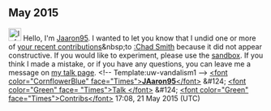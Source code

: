 <article id="46766108" title=User talk:2602:30A:2CFB:9C30:7984:79A0:C706:AF68>
	<talkpage id="46766108" title="User talk:2602:30A:2CFB:9C30:7984:79A0:C706:AF68">

== May 2015 ==
[[File:Information.svg|25px|alt=Information icon]] Hello, I'm [[User:Jaaron95|Jaaron95]]. I wanted to let you know that I undid one or more of [[Special:Contributions/2602:30A:2CFB:9C30:7984:79A0:C706:AF68|your recent contributions]]&amp;nbsp;to [[:Chad Smith]] because it did not appear constructive. If you would like to experiment, please use the [[WP:sandbox|sandbox]]. If you think I made a mistake, or if you have any questions, you can leave me a message on [[User_talk:Jaaron95|my talk page]]. &lt;!-- Template:uw-vandalism1 --&gt;  [[User:Jaaron95|&lt;font color=&quot;CornflowerBlue&quot; face=&quot;Times&quot;&gt;'''JAaron95'''&lt;/font&gt;]] &amp;#124; [[User talk:Jaaron95|&lt;font color=&quot;Green&quot; face= &quot;Times&quot;&gt;Talk &lt;/font&gt;]] &amp;#124; [[Special:Contributions/Jaaron95|&lt;font color=&quot;Green&quot; face=&quot;Times&quot;&gt;Contribs&lt;/font&gt;]]  17:08, 21 May 2015 (UTC)
	</talkpage>
</article>